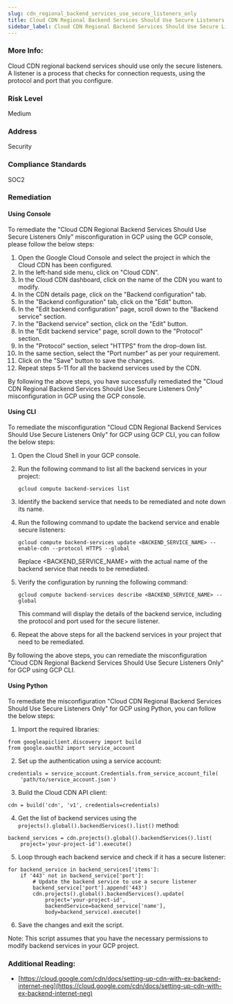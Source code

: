 ```yaml
---
slug: cdn_regional_backend_services_use_secure_listeners_only
title: Cloud CDN Regional Backend Services Should Use Secure Listeners Only
sidebar_label: Cloud CDN Regional Backend Services Should Use Secure Listeners Only
---
```


### More Info:

Cloud CDN regional backend services should use only the secure listeners. A listener is a process that checks for connection requests, using the protocol and port that you configure.

### Risk Level

Medium

### Address

Security

### Compliance Standards

SOC2

### Remediation

#### Using Console

To remediate the "Cloud CDN Regional Backend Services Should Use Secure Listeners Only" misconfiguration in GCP using the GCP console, please follow the below steps:

1. Open the Google Cloud Console and select the project in which the Cloud CDN has been configured.
2. In the left-hand side menu, click on "Cloud CDN".
3. In the Cloud CDN dashboard, click on the name of the CDN you want to modify.
4. In the CDN details page, click on the "Backend configuration" tab.
5. In the "Backend configuration" tab, click on the "Edit" button.
6. In the "Edit backend configuration" page, scroll down to the "Backend service" section.
7. In the "Backend service" section, click on the "Edit" button.
8. In the "Edit backend service" page, scroll down to the "Protocol" section.
9. In the "Protocol" section, select "HTTPS" from the drop-down list.
10. In the same section, select the "Port number" as per your requirement.
11. Click on the "Save" button to save the changes.
12. Repeat steps 5-11 for all the backend services used by the CDN.

By following the above steps, you have successfully remediated the "Cloud CDN Regional Backend Services Should Use Secure Listeners Only" misconfiguration in GCP using the GCP console.

#### Using CLI

To remediate the misconfiguration "Cloud CDN Regional Backend Services Should Use Secure Listeners Only" for GCP using GCP CLI, you can follow the below steps:

1. Open the Cloud Shell in your GCP console.

2. Run the following command to list all the backend services in your project:

   ```
   gcloud compute backend-services list
   ```

3. Identify the backend service that needs to be remediated and note down its name.

4. Run the following command to update the backend service and enable secure listeners:

   ```
   gcloud compute backend-services update <BACKEND_SERVICE_NAME> --enable-cdn --protocol HTTPS --global
   ```

   Replace <BACKEND_SERVICE_NAME> with the actual name of the backend service that needs to be remediated.

5. Verify the configuration by running the following command:

   ```
   gcloud compute backend-services describe <BACKEND_SERVICE_NAME> --global
   ```

   This command will display the details of the backend service, including the protocol and port used for the secure listener.

6. Repeat the above steps for all the backend services in your project that need to be remediated.

By following the above steps, you can remediate the misconfiguration "Cloud CDN Regional Backend Services Should Use Secure Listeners Only" for GCP using GCP CLI.

#### Using Python

To remediate the misconfiguration "Cloud CDN Regional Backend Services Should Use Secure Listeners Only" for GCP using Python, you can follow the below steps:

1. Import the required libraries:

```
from googleapiclient.discovery import build
from google.oauth2 import service_account
```

2. Set up the authentication using a service account:

```
credentials = service_account.Credentials.from_service_account_file(
    'path/to/service_account.json')
```

3. Build the Cloud CDN API client:

```
cdn = build('cdn', 'v1', credentials=credentials)
```

4. Get the list of backend services using the `projects().global().backendServices().list()` method:

```
backend_services = cdn.projects().global().backendServices().list(
    project='your-project-id').execute()
```

5. Loop through each backend service and check if it has a secure listener:

```
for backend_service in backend_services['items']:
    if '443' not in backend_service['port']:
        # Update the backend service to use a secure listener
        backend_service['port'].append('443')
        cdn.projects().global().backendServices().update(
            project='your-project-id',
            backendService=backend_service['name'],
            body=backend_service).execute()
```

6. Save the changes and exit the script.

Note: This script assumes that you have the necessary permissions to modify backend services in your GCP project.


### Additional Reading:

- [https://cloud.google.com/cdn/docs/setting-up-cdn-with-ex-backend-internet-neg](https://cloud.google.com/cdn/docs/setting-up-cdn-with-ex-backend-internet-neg) 

